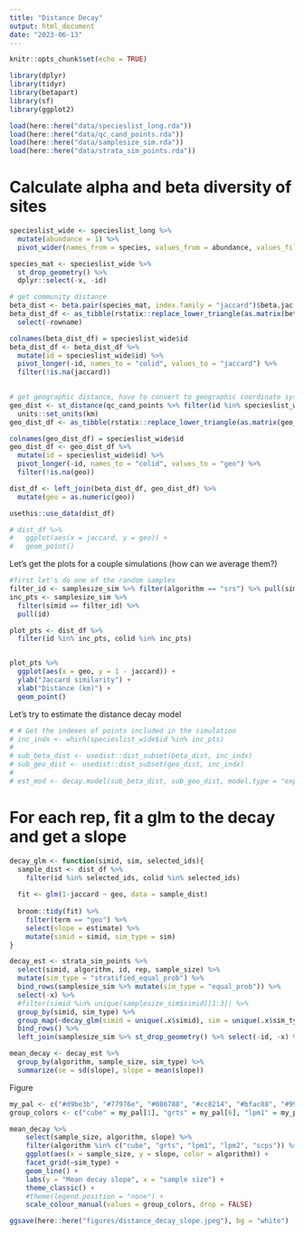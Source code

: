 ```yaml
---
title: "Distance Decay"
output: html_document
date: "2023-06-13"
---
```


```r
knitr::opts_chunk$set(echo = TRUE)
```

```r
library(dplyr)
library(tidyr)
library(betapart)
library(sf)
library(ggplot2)

load(here::here("data/specieslist_long.rda"))
load(here::here("data/qc_cand_points.rda"))
load(here::here("data/samplesize_sim.rda"))
load(here::here("data/strata_sim_points.rda"))
```


# Calculate alpha and beta diversity of sites
```r
specieslist_wide <- specieslist_long %>%
  mutate(abundance = 1) %>%
  pivot_wider(names_from = species, values_from = abundance, values_fill = 0) 

species_mat <- specieslist_wide %>%
  st_drop_geometry() %>%
  dplyr::select(-x, -id)

# get community distance
beta_dist <- beta.pair(species_mat, index.family = "jaccard")$beta.jac
beta_dist_df <- as_tibble(rstatix::replace_lower_triangle(as.matrix(beta_dist), by = NA)) %>%
  select(-rowname)

colnames(beta_dist_df) = specieslist_wide$id
beta_dist_df <- beta_dist_df %>%
  mutate(id = specieslist_wide$id) %>%
  pivot_longer(-id, names_to = "colid", values_to = "jaccard") %>%
  filter(!is.na(jaccard))
  

# get geographic distance, have to convert to geographic coordinate system first
geo_dist <- st_distance(qc_cand_points %>% filter(id %in% specieslist_wide$id) %>% st_transform(crs = 4326)) %>%
  units::set_units(km)
geo_dist_df <- as_tibble(rstatix::replace_lower_triangle(as.matrix(geo_dist), by = NA))

colnames(geo_dist_df) = specieslist_wide$id
geo_dist_df <- geo_dist_df %>%
  mutate(id = specieslist_wide$id) %>%
  pivot_longer(-id, names_to = "colid", values_to = "geo") %>%
  filter(!is.na(geo))

dist_df <- left_join(beta_dist_df, geo_dist_df) %>%
  mutate(geo = as.numeric(geo))

usethis::use_data(dist_df)

# dist_df %>%
#   ggplot(aes(x = jaccard, y = geo)) +
#   geom_point()

```

Let's get the plots for a couple simulations (how can we average them?)
```r
#first let's do one of the random samples
filter_id <- samplesize_sim %>% filter(algorithm == "srs") %>% pull(simid) %>% .[1]
inc_pts <- samplesize_sim %>% 
  filter(simid == filter_id) %>%
  pull(id)

plot_pts <- dist_df %>% 
  filter(id %in% inc_pts, colid %in% inc_pts) 


plot_pts %>%
  ggplot(aes(x = geo, y = 1 - jaccard)) +
  ylab("Jaccard similarity") +
  xlab("Distance (km)") +
  geom_point()

```
Let's try to estimate the distance decay model
```r
# # Get the indexes of points included in the simulation
# inc_indx <- which(specieslist_wide$id %in% inc_pts)
# 
# sub_beta_dist <- usedist::dist_subset(beta_dist, inc_indx)
# sub_geo_dist <- usedist::dist_subset(geo_dist, inc_indx)
# 
# est_mod <- decay.model(sub_beta_dist, sub_geo_dist, model.type = "exponential", y.type = "dissimilarities")
```

# For each rep, fit a glm to the decay and get a slope
```r
decay_glm <- function(simid, sim, selected_ids){
  sample_dist <- dist_df %>%
    filter(id %in% selected_ids, colid %in% selected_ids) 
  
  fit <- glm(1-jaccard ~ geo, data = sample_dist)
  
  broom::tidy(fit) %>% 
    filter(term == "geo") %>% 
    select(slope = estimate) %>% 
    mutate(simid = simid, sim_type = sim)
}

decay_est <- strata_sim_points %>%
  select(simid, algorithm, id, rep, sample_size) %>%
  mutate(sim_type = "stratified_equal_prob") %>%
  bind_rows(samplesize_sim %>% mutate(sim_type = "equal_prob")) %>%
  select(-x) %>%
  #filter(simid %in% unique(samplesize_sim$simid)[1:3]) %>%
  group_by(simid, sim_type) %>%
  group_map(~decay_glm(simid = unique(.x$simid), sim = unique(.x$sim_type), selected_ids = .x$id), .keep = TRUE) %>%
  bind_rows() %>%
  left_join(samplesize_sim %>% st_drop_geometry() %>% select(-id, -x) %>% distinct())

mean_decay <- decay_est %>%
  group_by(algorithm, sample_size, sim_type) %>%
  summarize(se = sd(slope), slope = mean(slope))
```

Figure
```r
my_pal <- c("#d9be3b", "#77976e", "#086788", "#cc8214", "#bfac88", "#99adbf")
group_colors <- c("cube" = my_pal[1], "grts" = my_pal[6], "lpm1" = my_pal[3], "lpm2" = my_pal[4], "scps" = my_pal[2], "srs" = my_pal[5])

mean_decay %>%
    select(sample_size, algorithm, slope) %>%
    filter(algorithm %in% c("cube", "grts", "lpm1", "lpm2", "scps")) %>%
    ggplot(aes(x = sample_size, y = slope, color = algorithm)) +
    facet_grid(~sim_type) +
    geom_line() +
    labs(y = "Mean decay slope", x = "sample size") +
    theme_classic() +
    #theme(legend.position = "none") +
    scale_colour_manual(values = group_colors, drop = FALSE)

ggsave(here::here("figures/distance_decay_slope.jpeg"), bg = "white")
```

